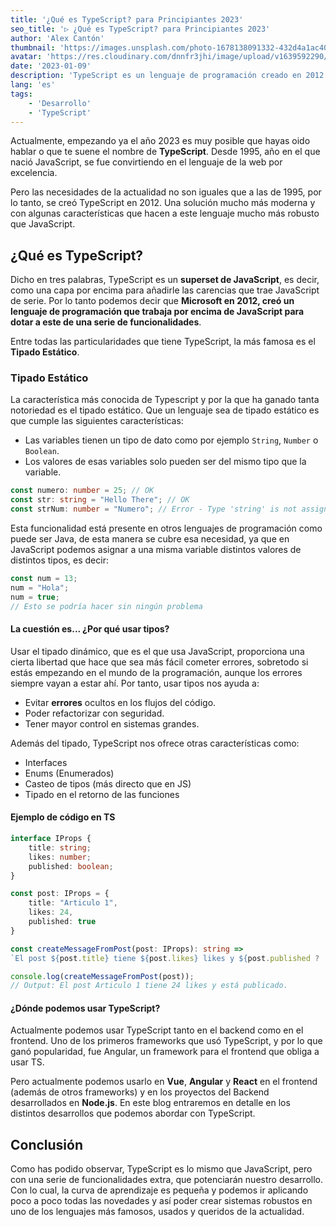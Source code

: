 ```yaml
---
title: '¿Qué es TypeScript? para Principiantes 2023'
seo_title: '▷ ¿Qué es TypeScript? para Principiantes 2023'
author: 'Alex Cantón'
thumbnail: 'https://images.unsplash.com/photo-1678138091332-432d4a1ac407?q=80&w=3270&auto=format&fit=crop&ixlib=rb-4.1.0&ixid=M3wxMjA3fDB8MHxwaG90by1wYWdlfHx8fGVufDB8fHx8fA%3D%3D'
avatar: 'https://res.cloudinary.com/dnnfr3jhi/image/upload/v1639592290/Blog/alex_r0u07u.jpeg'
date: '2023-01-09'
description: 'TypeScript es un lenguaje de programación creado en 2012 de la mano de Microsoft, muy potente que añade funcionalidades a JavaScript, haciendo desarrollos mas seguros y robustos.'
lang: 'es'
tags:
    - 'Desarrollo'
    - 'TypeScript'
---
```


Actualmente, empezando ya el año 2023 es muy posible que hayas oido hablar o que te suene el nombre de **TypeScript**. Desde 1995, año en el que nació JavaScript, se fue convirtiendo en el lenguaje de la web por excelencia.

Pero las necesidades de la actualidad no son iguales que a las de 1995, por lo tanto, se creó TypeScript en 2012. Una solución mucho más moderna y con algunas características que hacen a este lenguaje mucho más robusto que JavaScript.

## ¿Qué es TypeScript?

Dicho en tres palabras, TypeScript es un **superset de JavaScript**, es decir, como una capa por encima para añadirle las carencias que trae JavaScript de serie. Por lo tanto podemos decir que **Microsoft en 2012, creó un lenguaje de programación que trabaja por encima de JavaScript para dotar a este de una serie de funcionalidades**.

Entre todas las particularidades que tiene TypeScript, la más famosa es el **Tipado Estático**.

### Tipado Estático

La característica más conocida de Typescript y por la que ha ganado tanta notoriedad es el tipado estático. Que un lenguaje sea de tipado estático es que cumple las siguientes características:

- Las variables tienen un tipo de dato como por ejemplo `String`, `Number` o `Boolean`.
- Los valores de esas variables solo pueden ser del mismo tipo que la variable.

```ts
const numero: number = 25; // OK
const str: string = "Hello There"; // OK
const strNum: number = "Numero"; // Error - Type 'string' is not assignable to type 'number'.
```

Esta funcionalidad está presente en otros lenguajes de programación como puede ser Java, de esta manera se cubre esa necesidad, ya que en JavaScript podemos asignar a una misma variable distintos valores de distintos tipos, es decir:

```js
const num = 13;
num = "Hola";
num = true;
// Esto se podría hacer sin ningún problema
```

#### La cuestión es... ¿Por qué usar tipos?

Usar el tipado dinámico, que es el que usa JavaScript, proporciona una cierta libertad que hace que sea más fácil cometer errores, sobretodo si estás empezando en el mundo de la programación, aunque los errores siempre vayan a estar ahí. Por tanto, usar tipos nos ayuda a:

- Evitar **errores** ocultos en los flujos del código.
- Poder refactorizar con seguridad.
- Tener mayor control en sistemas grandes.

Además del tipado, TypeScript nos ofrece otras características como:

- Interfaces
- Enums (Enumerados)
- Casteo de tipos (más directo que en JS)
- Tipado en el retorno de las funciones

#### Ejemplo de código en TS

```ts
interface IProps {
    title: string;
    likes: number;
    published: boolean;
}

const post: IProps = {
    title: "Articulo 1",
    likes: 24,
    published: true
}

const createMessageFromPost(post: IProps): string => 
`El post ${post.title} tiene ${post.likes} likes y ${post.published ? 'está publicado' : 'no está publicado'}.`

console.log(createMessageFromPost(post));
// Output: El post Articulo 1 tiene 24 likes y está publicado.
```

#### ¿Dónde podemos usar TypeScript?

Actualmente podemos usar TypeScript tanto en el backend como en el frontend. Uno de los primeros frameworks que usó TypeScript, y por lo que ganó popularidad, fue Angular, un framework para el frontend que obliga a usar TS.

Pero actualmente podemos usarlo en **Vue**, **Angular** y **React** en el frontend (además de otros frameworks) y en los proyectos del Backend desarrollados en **Node.js**. En este blog entraremos en detalle en los distintos desarrollos que podemos abordar con TypeScript.

## Conclusión

Como has podido observar, TypeScript es lo mismo que JavaScript, pero con una serie de funcionalidades extra, que potenciarán nuestro desarrollo. Con lo cual, la curva de aprendizaje es pequeña y podemos ir aplicando poco a poco todas las novedades y así poder crear sistemas robustos en uno de los lenguajes más famosos, usados y queridos de la actualidad.